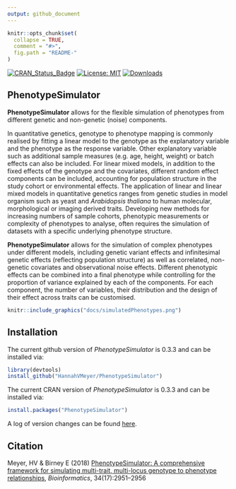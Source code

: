 ```yaml
---
output: github_document
---
```


<!-- README.md is generated from README.Rmd. Please edit that file -->

```r
knitr::opts_chunk$set(
  collapse = TRUE,
  comment = "#>",
  fig.path = "README-"
)
```
[![CRAN_Status_Badge](http://www.r-pkg.org/badges/version/PhenotypeSimulator)](https://cran.r-project.org/package=PhenotypeSimulator)
[![License: MIT](https://img.shields.io/badge/License-MIT-yellow.svg)](https://opensource.org/licenses/MIT)
[![Downloads](http://cranlogs.r-pkg.org/badges/grand-total/PhenotypeSimulator?color=blue)](http://cran.rstudio.com/web/packages/PhenotypeSimulator/index.html)


## <i class="fa fa-cubes" aria-hidden="true"></i> PhenotypeSimulator

**PhenotypeSimulator** allows for the flexible simulation of phenotypes from
different genetic and non-genetic (noise) components. 

In quantitative genetics, genotype to phenotype mapping is commonly realised by
fitting a linear model to the genotype as the explanatory variable and the
phenotype as the response variable. Other explanatory variable such as
additional sample measures (e.g. age, height, weight) or batch effects can also
be included. For linear mixed models, in addition to the fixed effects of the
genotype and the covariates, different random effect components can be included,
accounting for population structure in the study cohort or environmental
effects. The application of linear and linear mixed models in quantitative
genetics ranges from genetic studies in model organism such as yeast and
*Arabidopsis thaliana* to human molecular, morphological or imaging derived
traits. Developing new methods for increasing numbers of sample cohorts,
phenotypic measurements or complexity of phenotypes to analyse, often requires
the simulation of datasets with a specific underlying phenotype structure. 

**PhenotypeSimulator** allows for the simulation of complex phenotypes under
different models, including genetic variant effects and infinitesimal genetic
effects (reflecting population structure) as well as correlated, non-genetic
covariates and observational noise effects. Different phenotypic effects can be
combined into a final phenotype while controlling for the proportion of variance
explained by each of the components. For each component, the number of
variables, their distribution and the design of their effect across traits can
be customised.


```r
knitr::include_graphics("docs/simulatedPhenotypes.png")
```


## <i class="fa fa-rocket" aria-hidden="true"></i> Installation

The current github version of *PhenotypeSimulator* is 0.3.3 and can be
installed via:
```r
library(devtools)
install_github("HannahVMeyer/PhenotypeSimulator")
```
The current CRAN version of *PhenotypeSimulator* is 0.3.3 and can be installed
via:
```r
install.packages("PhenotypeSimulator")
```

A log of version changes can be found [here](https://github.com/HannahVMeyer/PhenotypeSimulator/blob/master/NEWS.md).

## <i class="fa fa-pencil" aria-hidden="true"></i> Citation

Meyer, HV & Birney E (2018) [PhenotypeSimulator: A comprehensive framework for simulating multi-trait, multi-locus genotype to phenotype relationships](https://doi.org/10.1093/bioinformatics/bty197), *Bioinformatics*, 34(17):2951–2956








